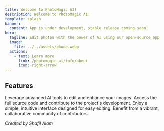 ```yaml
---
title: Welcome to PhotoMagic AI!
description: Welcome to PhotoMagic AI!
template: splash
banner:
  content: App is under development, stable release coming soon!
hero:
  tagline: Edit photos with the power of AI using our open-source app
  image:
    file: ../../assets/phone.webp
  actions:
    - text: Learn more
      link: /photomagic-ai/info/about
      icon: right-arrow
---
```



## Features

<CardGrid stagger>
	<Card title="Powerful tools" icon="pen">
		Leverage advanced AI tools to edit and enhance your images.
	</Card>
	<Card title="Open Source" icon="github">
		Access the full source code and contribute to the project's development.
	</Card>
	<Card title="User-Friendly" icon="rocket">
		Enjoy a simple, intuitive interface designed for easy editing.
	</Card>
	<Card title="Community Driven" icon="heart">
		Benefit from a vibrant, collaborative community of contributors.
	</Card>
</CardGrid>

*Created by Shafil Alam*
